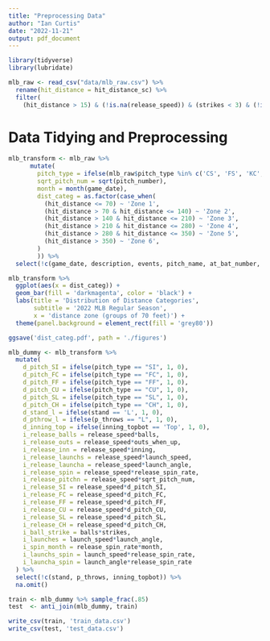 ```yaml
---
title: "Preprocessing Data"
author: "Ian Curtis"
date: "2022-11-21"
output: pdf_document
---
```


```r
library(tidyverse)
library(lubridate)
```


```r
mlb_raw <- read_csv("data/mlb_raw.csv") %>% 
  rename(hit_distance = hit_distance_sc) %>% 
  filter(
    (hit_distance > 15) & (!is.na(release_speed)) & (strikes < 3) & (!is.na(release_spin_rate)) & (description != 'foul') & (!events %in% c('sac_bunt', 'catcher_interf')) & (inning < 10))
```

# Data Tidying and Preprocessing

```r
mlb_transform <- mlb_raw %>% 
      mutate(
        pitch_type = ifelse(mlb_raw$pitch_type %in% c('CS', 'FS', 'KC', 'KN', 'EP', 'FA'), 'other', mlb_raw$pitch_type),
        sqrt_pitch_num = sqrt(pitch_number),
        month = month(game_date),
        dist_categ = as.factor(case_when(
          (hit_distance <= 70) ~ 'Zone 1',
          (hit_distance > 70 & hit_distance <= 140) ~ 'Zone 2',
          (hit_distance > 140 & hit_distance <= 210) ~ 'Zone 3',
          (hit_distance > 210 & hit_distance <= 280) ~ 'Zone 4',
          (hit_distance > 280 & hit_distance <= 350) ~ 'Zone 5',
          (hit_distance > 350) ~ 'Zone 6',
        )
        )) %>% 
  select(!c(game_date, description, events, pitch_name, at_bat_number, home_team))
```

```r
mlb_transform %>% 
  ggplot(aes(x = dist_categ)) +
  geom_bar(fill = 'darkmagenta', color = 'black') +
  labs(title = 'Distribution of Distance Categories',
       subtitle = '2022 MLB Regular Season',
       x = 'distance zone (groups of 70 feet)') +
  theme(panel.background = element_rect(fill = 'grey80'))

ggsave('dist_categ.pdf', path = './figures')
```


```r
mlb_dummy <- mlb_transform %>% 
  mutate(
    d_pitch_SI = ifelse(pitch_type == "SI", 1, 0),
    d_pitch_FC = ifelse(pitch_type == "FC", 1, 0),
    d_pitch_FF = ifelse(pitch_type == "FF", 1, 0),
    d_pitch_CU = ifelse(pitch_type == "CU", 1, 0),
    d_pitch_SL = ifelse(pitch_type == "SL", 1, 0),
    d_pitch_CH = ifelse(pitch_type == "CH", 1, 0),
    d_stand_l = ifelse(stand == 'L', 1, 0),
    d_pthrow_l = ifelse(p_throws == "L", 1, 0),
    d_inning_top = ifelse(inning_topbot == 'Top', 1, 0),
    i_release_balls = release_speed*balls,
    i_release_outs = release_speed*outs_when_up,
    i_release_inn = release_speed*inning,
    i_release_launchs = release_speed*launch_speed,
    i_release_launcha = release_speed*launch_angle,
    i_release_spin = release_speed*release_spin_rate,
    i_release_pitchn = release_speed*sqrt_pitch_num,
    i_release_SI = release_speed*d_pitch_SI,
    i_release_FC = release_speed*d_pitch_FC,
    i_release_FF = release_speed*d_pitch_FF,
    i_release_CU = release_speed*d_pitch_CU,
    i_release_SL = release_speed*d_pitch_SL,
    i_release_CH = release_speed*d_pitch_CH,
    i_ball_strike = balls*strikes,
    i_launches = launch_speed*launch_angle,
    i_spin_month = release_spin_rate*month,
    i_launchs_spin = launch_speed*release_spin_rate,
    i_launcha_spin = launch_angle*release_spin_rate
  ) %>% 
  select(!c(stand, p_throws, inning_topbot)) %>% 
  na.omit()
```

```r
train <- mlb_dummy %>% sample_frac(.85)
test  <- anti_join(mlb_dummy, train)

write_csv(train, 'train_data.csv')
write_csv(test, 'test_data.csv')
```

